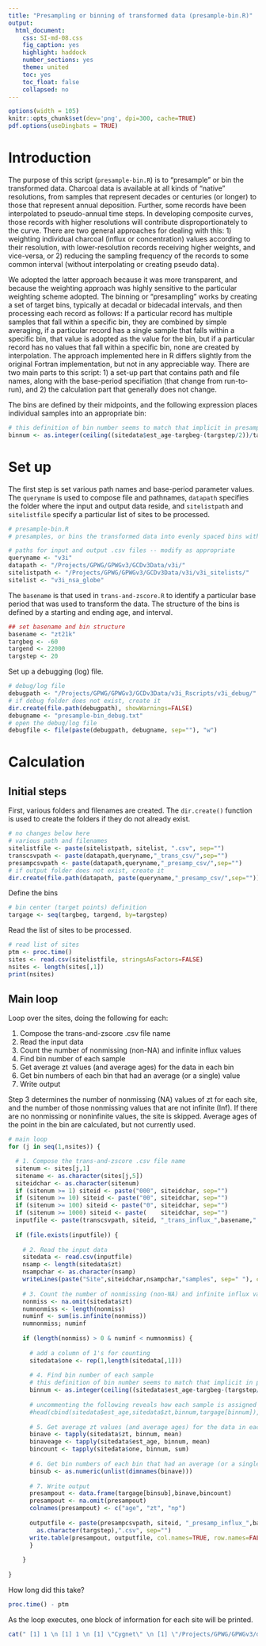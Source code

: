 ---
title: "Presampling or binning of transformed data (presample-bin.R)"
output:
  html_document:
    css: SI-md-08.css
    fig_caption: yes
    highlight: haddock
    number_sections: yes
    theme: united
    toc: yes
    toc_float: false
    collapsed: no
---

```{r presample-bin, echo=FALSE}
options(width = 105)
knitr::opts_chunk$set(dev='png', dpi=300, cache=TRUE)
pdf.options(useDingbats = TRUE)
```

# Introduction #

The purpose of this script (`presample-bin.R`) is to "presample" or bin the transformed data.  Charcoal data is available at all kinds of "native" resolutions, from samples that represent decades or centuries (or longer) to those that represent annual deposition.  Further, some records have been interpolated to pseudo-annual time steps.  In developing composite curves, those records with higher resolutions will contribute disproportionately to the curve.  There are two general approaches for dealing with this:  1) weighting individual charcoal (influx or concentration) values according to their resolution, with lower-resolution records receiving higher weights, and vice-versa, or 2) reducing the sampling frequency of the records to some common interval (without interpolating or creating pseudo data).

We adopted the latter approach because it was more transparent, and because the weighting approach was highly sensitive to the particular weighting scheme adopted.  The binning or "presampling" works by creating a set of target bins, typically at decadal or bidecadal intervals, and then processing each record as follows:  If a particular record has multiple samples that fall within a specific bin, they are combined by simple averaging, if a particular record has a single sample that falls within a specific bin, that value is adopted as the value for the bin, but if a particular record has no values that fall within a specific bin, none are created by interpolation. The approach implemented here in R differs slightly from the original Fortran implementation, but not in any appreciable way.  There are two main parts to this script:  1) a set-up part that contains path and file names, along with the base-period specifiation (that change from run-to-run), and 2) the calculation part that generally does not change.

The bins are defined by their midpoints, and the following expression places individual samples into an appropriate bin:

```{r binnum, eval=FALSE}
# this definition of bin number seems to match that implicit in presample.f90
binnum <- as.integer(ceiling((sitedata$est_age-targbeg-(targstep/2))/targstep))+1
```

# Set up

The first step is set various path names and base-period parameter values.  The `queryname` is used to compose file and pathnames, `datapath` specifies the folder where the input and output data reside, and `sitelistpath` and `sitelistfile` specify a particular list of sites to be processed.

```{r pathnames}
# presample-bin.R
# presamples, or bins the transformed data into evenly spaced bins with no interpolation  

# paths for input and output .csv files -- modify as appropriate
queryname <- "v3i"
datapath <- "/Projects/GPWG/GPWGv3/GCDv3Data/v3i/"
sitelistpath <- "/Projects/GPWG/GPWGv3/GCDv3Data/v3i/v3i_sitelists/"
sitelist <- "v3i_nsa_globe"
```

The `basename` is that used in `trans-and-zscore.R` to identify a particular base period that was used to transform the data.  The structure of the bins is defined by a starting and ending age, and interval.

```{r setBinstructure}
## set basename and bin structure
basename <- "zt21k"
targbeg <- -60
targend <- 22000
targstep <- 20
```

Set up a debugging (log) file.

```{r debug}
# debug/log file
debugpath <- "/Projects/GPWG/GPWGv3/GCDv3Data/v3i_Rscripts/v3i_debug/"
# if debug folder does not exist, create it
dir.create(file.path(debugpath), showWarnings=FALSE)
debugname <- "presample-bin_debug.txt"
# open the debug/log file
debugfile <- file(paste(debugpath, debugname, sep=""), "w")
```

# Calculation #

## Initial steps ##

First, various folders and filenames are created.  The `dir.create()` function is used to create the folders if they do not already exist.

```{r pathnames2}
# no changes below here
# various path and filenames
sitelistfile <- paste(sitelistpath, sitelist, ".csv", sep="")
transcsvpath <- paste(datapath,queryname,"_trans_csv/",sep="")
presampcsvpath <- paste(datapath,queryname,"_presamp_csv/",sep="")
# if output folder does not exist, create it
dir.create(file.path(datapath, paste(queryname,"_presamp_csv/",sep="")), showWarnings=FALSE)
```

Define the bins

```{r binDefinition}
# bin center (target points) definition
targage <- seq(targbeg, targend, by=targstep)
```

Read the list of sites to be processed.

```{r readSitelist}
# read list of sites
ptm <- proc.time()
sites <- read.csv(sitelistfile, stringsAsFactors=FALSE)
nsites <- length(sites[,1])
print(nsites)
```

## Main loop ##

Loop over the sites, doing the following for each:

1. Compose the trans-and-zscore .csv file name
2. Read the input data
3. Count the number of nonmissing (non-NA) and infinite influx values
4. Find bin number of each sample
5. Get average zt values (and average ages) for the data in each bin
6. Get bin numbers of each bin that had an average (or a single) value
7. Write output

Step 3 determines the number of nonmissing (NA) values of zt for each site, and the number of those nonmissing values that are not infinite (Inf).  If there are no nonmissing or noninfinite values, the site is skipped.  Average ages of the point in the bin are calculated, but not currently used.

```{r main loop, eval=TRUE,  warning=FALSE} 
# main loop
for (j in seq(1,nsites)) {

  # 1. Compose the trans-and-zscore .csv file name
  sitenum <- sites[j,1]
  sitename <- as.character(sites[j,5])
  siteidchar <- as.character(sitenum)
  if (sitenum >= 1) siteid <- paste("000", siteidchar, sep="")
  if (sitenum >= 10) siteid <- paste("00", siteidchar, sep="")
  if (sitenum >= 100) siteid <- paste("0", siteidchar, sep="")
  if (sitenum >= 1000) siteid <- paste(    siteidchar, sep="")
  inputfile <- paste(transcsvpath, siteid, "_trans_influx_",basename,".csv", sep="")
  
  if (file.exists(inputfile)) {
    
    # 2. Read the input data
    sitedata <- read.csv(inputfile)
    nsamp <- length(sitedata$zt)
    nsampchar <- as.character(nsamp)
    writeLines(paste("Site",siteidchar,nsampchar,"samples", sep=" "), con = debugfile, sep = "\n")
    
    # 3. Count the number of nonmissing (non-NA) and infinite influx values
    nonmiss <- na.omit(sitedata$zt)
    numnonmiss <- length(nonmiss)
    numinf <- sum(is.infinite(nonmiss))
    numnonmiss; numinf
    
    if (length(nonmiss) > 0 & numinf < numnonmiss) {
    
      # add a column of 1's for counting
      sitedata$one <- rep(1,length(sitedata[,1]))
      
      # 4. Find bin number of each sample
      # this definition of bin number seems to match that implicit in presample.f90
      binnum <- as.integer(ceiling((sitedata$est_age-targbeg-(targstep/2))/targstep))+1
      
      # uncommenting the following reveals how each sample is assigned to a bin
      #head(cbind(sitedata$est_age,sitedata$zt,binnum,targage[binnum]), nsamp)
      
      # 5. Get average zt values (and average ages) for the data in each bin
      binave <- tapply(sitedata$zt, binnum, mean)
      binaveage <- tapply(sitedata$est_age, binnum, mean)
      bincount <- tapply(sitedata$one, binnum, sum)
      
      # 6. Get bin numbers of each bin that had an average (or a single) value
      binsub <- as.numeric(unlist(dimnames(binave)))  
      
      # 7. Write output
      presampout <- data.frame(targage[binsub],binave,bincount)
      presampout <- na.omit(presampout)
      colnames(presampout) <- c("age", "zt", "np")
   
      outputfile <- paste(presampcsvpath, siteid, "_presamp_influx_",basename,"_bw",
        as.character(targstep),".csv", sep="")
      write.table(presampout, outputfile, col.names=TRUE, row.names=FALSE, sep=",")
      }
    
    }
  
}
```

How long did this take?

```{r howLong}
proc.time() - ptm
```

As the loop executes, one block of information for each site will be printed.

```{r printExample, echo=FALSE}
cat(" [1] 1 \n [1] 1 \n [1] \"Cygnet\" \n [1] \"/Projects/GPWG/GPWGv3/data/v3i/v3i_trans_csv/0001_trans_influx_zt-lme.csv\" \n ...")
```